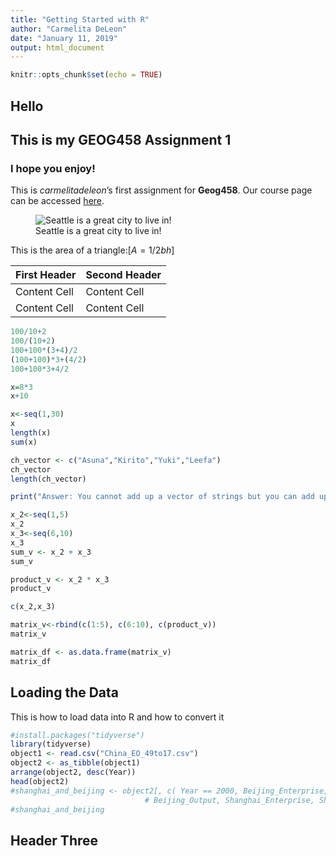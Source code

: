 ---
title: "Getting Started with R"
author: "Carmelita DeLeon"
date: "January 11, 2019"
output: html_document
---


```{r setup, include=FALSE}
knitr::opts_chunk$set(echo = TRUE)
```

## Hello
## This is my GEOG458 Assignment 1
### I hope you enjoy!

This is *carmelitadeleon*'s first assignment for **Geog458**. Our course page can be accessed [here](https://canvas.uw.edu/courses/1269928).

![Seattle is a great city to live in!](https://cdn.pixabay.com/photo/2015/08/01/13/47/seattle-870282_1280.jpg)

This is the area of a triangle:[$A=1/2bh$]

First Header  | Second Header
------------- | -------------
Content Cell  | Content Cell
Content Cell  | Content Cell


```{r}
100/10+2
100/(10+2)
100+100*(3+4)/2
(100+100)*3+(4/2)
100+100*3+4/2

x=8*3
x+10

```

```{r}
x<-seq(1,30)
x
length(x)
sum(x)

ch_vector <- c("Asuna","Kirito","Yuki","Leefa")
ch_vector
length(ch_vector)

print("Answer: You cannot add up a vector of strings but you can add up a sequence of numbers")

x_2<-seq(1,5)
x_2
x_3<-seq(6,10)
x_3
sum_v <- x_2 + x_3
sum_v

product_v <- x_2 * x_3
product_v

c(x_2,x_3)

matrix_v<-rbind(c(1:5), c(6:10), c(product_v))
matrix_v

matrix_df <- as.data.frame(matrix_v)
matrix_df
```
## Loading the Data
This is how to load data into R and how to convert it

```{r}
#install.packages("tidyverse")
library(tidyverse)
object1 <- read.csv("China_EO_49to17.csv")
object2 <- as_tibble(object1)
arrange(object2, desc(Year))
head(object2)
#shanghai_and_beijing <- object2[, c( Year == 2000, Beijing_Enterprise,
                              # Beijing_Output, Shanghai_Enterprise, Shanghai_Output)]
#shanghai_and_beijing


```

## Header Three
